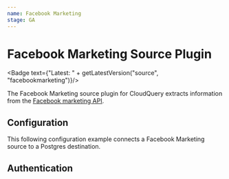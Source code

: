 ```yaml
---
name: Facebook Marketing
stage: GA
---
```


# Facebook Marketing Source Plugin


<Badge text={"Latest: " + getLatestVersion("source", "facebookmarketing")}/>

The Facebook Marketing source plugin for CloudQuery extracts information from the [Facebook marketing API](https://developers.facebook.com/docs/marketing-api/reference/v16.0).


## Configuration

This following configuration example connects a Facebook Marketing source to a Postgres destination.

<Configuration/>


## Authentication

<Authentication/>

